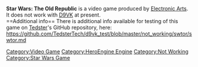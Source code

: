 <strong>Star Wars: The Old Republic</strong> is a video game produced by [[Electronic Arts]].
<br />
It does not work with [[D9VK]] at present.
<br />
==Additional info==
There is additional info available for testing of this game on [[User:Tedster|Tedster]]'s GitHub repository, here:
<br />
https://github.com/TedsterTech/d9vk_test/blob/master/not_working/swtor/swtor.md


[[Category:Video Game]]
[[Category:HeroEngine Engine]]
[[Category:Not Working]]
[[Category:Star Wars Game]]
